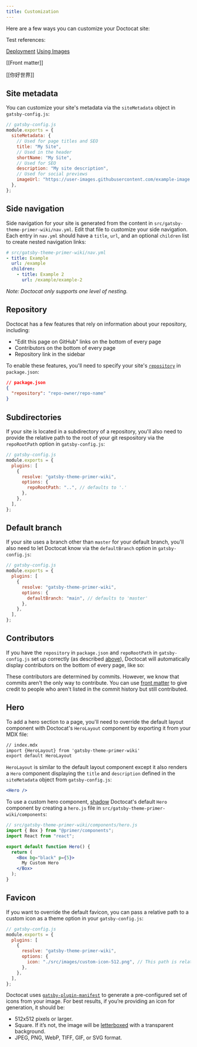 ```yaml
---
title: Customization
---
```



Here are a few ways you can customize your Doctocat site:

Test references:

[Deployment](./deployment.mdx)
[Using Images](./using-images.mdx)

[[Front matter]]

[[你好世界]]

## Site metadata

You can customize your site's metadata via the `siteMetadata` object in `gatsby-config.js`:

```js
// gatsby-config.js
module.exports = {
  siteMetadata: {
    // Used for page titles and SEO
    title: "My Site",
    // Used in the header
    shortName: "My Site",
    // Used for SEO
    description: "My site description",
    // Used for social previews
    imageUrl: "https://user-images.githubusercontent.com/example-image.png",
  },
};
```

## Side navigation

Side navigation for your site is generated from the content in `src/gatsby-theme-primer-wiki/nav.yml`. Edit that file to customize your side navigation. Each entry in `nav.yml` should have a `title`, `url`, and an optional `children` list to create nested navigation links:

```yml
# src/gatsby-theme-primer-wiki/nav.yml
- title: Example
  url: /example
  children:
    - title: Example 2
      url: /example/example-2
```

_Note: Doctocat only supports one level of nesting._

## Repository

Doctocat has a few features that rely on information about your repository, including:

- "Edit this page on GitHub" links on the bottom of every page
- Contributors on the bottom of every page
- Repository link in the sidebar

To enable these features, you'll need to specify your site's [`repository`](https://docs.npmjs.com/files/package.json#repository) in `package.json`:

```json
// package.json
{
  "repository": "repo-owner/repo-name"
}
```

## Subdirectories

If your site is located in a subdirectory of a repository, you'll also need to provide the relative path to the root of your git respository via the `repoRootPath` option in `gatsby-config.js`:

```js
// gatsby-config.js
module.exports = {
  plugins: [
    {
      resolve: "gatsby-theme-primer-wiki",
      options: {
        repoRootPath: "..", // defaults to '.'
      },
    },
  ],
};
```

## Default branch

If your site uses a branch other than `master` for your default branch, you'll also need to let Doctocat know via the `defaultBranch` option in `gatsby-config.js`:

```js
// gatsby-config.js
module.exports = {
  plugins: [
    {
      resolve: "gatsby-theme-primer-wiki",
      options: {
        defaultBranch: "main", // defaults to 'master'
      },
    },
  ],
};
```

## Contributors

If you have the `repository` in `package.json` and `repoRootPath` in `gatsby-config.js` set up correctly (as described [above](#edit-on-github-link)), Doctocat will automatically display contributors on the bottom of every page, like so:

<BorderBox p={4} mb={3}>
  <Contributors
    contributors={[
      {
        login: "colebemis",
        latestCommit: {
          url: "#",
          date: "2019-08-15T23:40:19Z",
        },
      },
      {
        login: "emplums",
        latestCommit: {
          url: "#",
          date: "2019-08-14T00:19:54Z",
        },
      },
    ]}
  />
</BorderBox>

These contributors are determined by commits. However, we know that commits aren't the only way to contribute. You can use [front matter](/usage/front-matter#additional-contributors) to give credit to people who aren't listed in the commit history but still contributed.

## Hero

To add a hero section to a page, you'll need to override the default layout component with Doctocat's `HeroLayout` component by exporting it from your MDX file:

```markdown
// index.mdx
import {HeroLayout} from 'gatsby-theme-primer-wiki'
export default HeroLayout
```

`HeroLayout` is similar to the default layout component except it also renders a `Hero` component displaying the `title` and `description` defined in the `siteMetadata` object from `gatsby-config.js`:

```jsx live
<Hero />
```

To use a custom hero component, [shadow](https://www.gatsbyjs.org/blog/2019-04-29-component-shadowing/) Doctocat's default `Hero` component by creating a `hero.js` file in `src/gatsby-theme-primer-wiki/components`:

```jsx
// src/gatsby-theme-primer-wiki/components/hero.js
import { Box } from "@primer/components";
import React from "react";

export default function Hero() {
  return (
    <Box bg="black" p={5}>
      My Custom Hero
    </Box>
  );
}
```

## Favicon

If you want to override the default favicon, you can pass a relative path to a custom icon as a theme option in your `gatsby-config.js`:

```js
// gatsby-config.js
module.exports = {
  plugins: [
    {
      resolve: "gatsby-theme-primer-wiki",
      options: {
        icon: "./src/images/custom-icon-512.png", // This path is relative to the root of the site.
      },
    },
  ],
};
```

Doctocat uses [`gatsby-plugin-manifest`](https://www.gatsbyjs.org/packages/gatsby-plugin-manifest/) to generate a pre-configured set of icons from your image. For best results, if you’re providing an icon for generation, it should be:

- 512x512 pixels or larger.
- Square. If it’s not, the image will be [letterboxed](<https://en.wikipedia.org/wiki/Letterboxing_(filming)>) with a transparent background.
- JPEG, PNG, WebP, TIFF, GIF, or SVG format.
